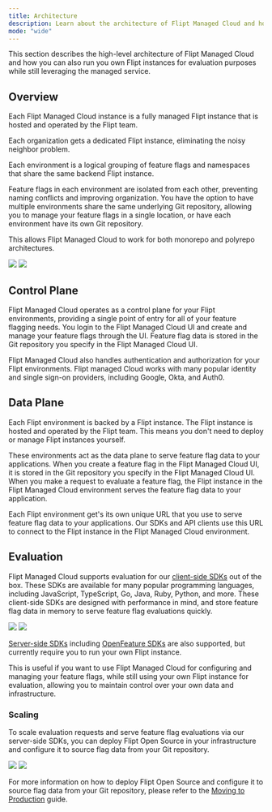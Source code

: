 ```yaml
---
title: Architecture
description: Learn about the architecture of Flipt Managed Cloud and how it scales to meet your needs
mode: "wide"
---
```


This section describes the high-level architecture of Flipt Managed Cloud and how you can also run you own Flipt instances for evaluation purposes while still leveraging the managed service.

## Overview

Each Flipt Managed Cloud instance is a fully managed Flipt instance that is hosted and operated by the Flipt team.

Each organization gets a dedicated Flipt instance, eliminating the noisy neighbor problem.

Each environment is a logical grouping of feature flags and namespaces that share the same backend Flipt instance.

Feature flags in each environment are isolated from each other, preventing naming conflicts and improving organization. You have the option to have multiple environments share the same underlying Git repository, allowing you to manage your feature flags in a single location, or have each environment have its own Git repository.

This allows Flipt Managed Cloud to work for both monorepo and polyrepo architectures.

<img
  className="block dark:hidden"
  src="/images/cloud/architecture/overview-light.svg"
/>
<img
  className="hidden dark:block"
  src="/images/cloud/architecture/overview-dark.svg"
/>

## Control Plane

Flipt Managed Cloud operates as a control plane for your Flipt environments, providing a single point of entry for all of your feature flagging needs. You login to the Flipt Managed Cloud UI and create and manage your feature flags through the UI. Feature flag data is stored in the Git repository you specify in the Flipt Managed Cloud UI.

Flipt Managed Cloud also handles authentication and authorization for your Flipt environments. Flipt managed Cloud works with many popular identity and single sign-on providers, including Google, Okta, and Auth0.

## Data Plane

Each Flipt environment is backed by a Flipt instance. The Flipt instance is hosted and operated by the Flipt team. This means you don't need to deploy or manage Flipt instances yourself.

These environments act as the data plane to serve feature flag data to your applications. When you create a feature flag in the Flipt Managed Cloud UI, it is stored in the Git repository you specify in the Flipt Managed Cloud UI. When you make a request to evaluate a feature flag, the Flipt instance in the Flipt Managed Cloud environment serves the feature flag data to your application.

Each Flipt environment get's its own unique URL that you use to serve feature flag data to your applications. Our SDKs and API clients use this URL to connect to the Flipt instance in the Flipt Managed Cloud environment.

## Evaluation

Flipt Managed Cloud supports evaluation for our [client-side SDKs](/integration/client) out of the box. These SDKs are available for many popular programming languages, including JavaScript, TypeScript, Go, Java, Ruby, Python, and more. These client-side SDKs are designed with performance in mind, and store feature flag data in memory to serve feature flag evaluations quickly.

<img
  className="block dark:hidden"
  src="/images/cloud/architecture/client-evaluation-light.svg"
/>
<img
  className="hidden dark:block"
  src="/images/cloud/architecture/client-evaluation-dark.svg"
/>

[Server-side SDKs](/integration/server) including [OpenFeature SDKs](/integration/openfeature) are also supported, but currently require you to run your own Flipt instance. 

This is useful if you want to use Flipt Managed Cloud for configuring and managing your feature flags, while still using your own Flipt instance for evaluation, allowing you to maintain control over your own data and infrastructure.

### Scaling

To scale evaluation requests and serve feature flag evaluations via our server-side SDKs, you can deploy Flipt Open Source in your infrastructure and configure it to source flag data from your Git repository.

<img
  className="block dark:hidden"
  src="/images/cloud/architecture/server-evaluation-light.svg"
/>
<img
  className="hidden dark:block"
  src="/images/cloud/architecture/server-evaluation-dark.svg"
/>

For more information on how to deploy Flipt Open Source and configure it to source flag data from your Git repository, please refer to the [Moving to Production](/cloud/guides/moving-to-production) guide.

